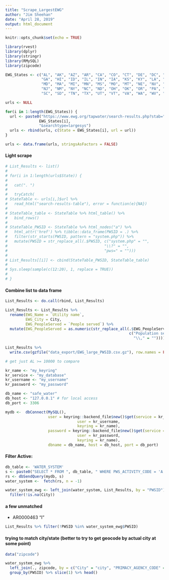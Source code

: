 ```yaml
---
title: "Scrape_LargestEWG"
author: "Jim Sheehan"
date: "April 28, 2019"
output: html_document
---
```


```r
knitr::opts_chunk$set(echo = TRUE)
```


```r
library(rvest)
library(dplyr)
library(stringr)
library(RMySQL)
library(zipcode)

```



```r

EWG_States <- c("AL", "AK", "AZ", "AR", "CA", "CO", "CT", "DE", "DC", "FL", 
                "GA", "HI", "ID", "IL", "IN", "IA", "KS", "KY", "LA", "ME", 
                "MD", "MA", "MI", "MN", "MS", "MO", "MT", "NE", "NV", "NH", 
                "NJ", "NM", "NY", "NC", "ND", "OH", "OK", "OR", "PA", "RI", 
                "SC", "SD", "TN", "TX", "UT", "VT", "VA", "WA", "WV", "WI", "WY") 

```



```r

urls <- NULL

for(i in 1:length(EWG_States)) {
  url <- paste0("https://www.ewg.org/tapwater/search-results.php?stab=", 
               EWG_States[i], 
               "&searchtype=largesys")
  urls <- rbind(urls, c(State = EWG_States[i], url = url))
}

urls <- data.frame(urls, stringsAsFactors = FALSE)


```

#### Light scrape

```r

# List_Results <- list()
# 
# for(i in 1:length(urls$State)) {
#   
#   cat(". ")
#   
#   tryCatch(
# StateTable <- urls[i,]$url %>%
#   read_html("search-results-table"), error = function(e){NA})
# 
# StateTable_table <- StateTable %>% html_table() %>% 
#   bind_rows()
# 
# StateTable_PWSID <- StateTable %>% html_nodes("a") %>% 
#   html_attr('href') %>% tibble::data_frame(PWSID = .) %>% 
#   filter(str_starts(PWSID, pattern = "system.php")) %>% 
#   mutate(PWSID = str_replace_all(.$PWSID, c("system.php" = "", 
#                                           "\\?" = "",
#                                           "pws=" = "")))
# 
# List_Results[[i]] <- cbind(StateTable_PWSID, StateTable_table)
# 
# Sys.sleep(sample(c(12:20), 1, replace = TRUE))
# 
# }

```

#### Combine list to data frame
```r

List_Results <- do.call(rbind, List_Results)

List_Results <- List_Results %>% 
  rename(EWG_Name = `Utility name`,
         EWG_City = City,
         EWG_PeopleServed = `People served`) %>% 
  mutate(EWG_PeopleServed = as.numeric(str_replace_all(.$EWG_PeopleServed,
                                                       c("Population served: " = "", 
                                                         "\\," = ""))))
  
List_Results %>% 
  write.csv(gzfile("data_export/EWG_large_PWSID.csv.gz"), row.names = FALSE)

```



<!-- gcloud auth login -->
<!-- cd C:\temp\db -->
<!-- .\cloud_sql_proxy -instances=safe-water-235819:us-east1:safe-water-db=tcp:3306 -->


```r
# get just AL >= 10000 to compare

kr_name <- "my_keyring"
kr_service <- "my_database"
kr_username <- "my_username"
kr_password <- "my_password"

db_name <- "safe_water"
db_host <- "127.0.0.1" # for local access
db_port <- 3306

mydb <-  dbConnect(MySQL(), 
                   user = keyring::backend_file$new()$get(service = kr_service,
                                user = kr_username,
                                keyring = kr_name), 
                   password = keyring::backend_file$new()$get(service = kr_service,
                                user = kr_password,
                                keyring = kr_name), 
                   dbname = db_name, host = db_host, port = db_port)

```

#### Filter Active:

```r
db_table <- 'WATER_SYSTEM'
s <- paste0("SELECT * FROM ", db_table, " WHERE PWS_ACTIVITY_CODE = 'A'")
rs <- dbSendQuery(mydb, s)
water_system <-  fetch(rs, n = -1)

```



```r

water_system_ewg <- left_join(water_system, List_Results, by = "PWSID") %>% 
  filter(!is.na(City))


```


#### a few unmatched

+ AR0000463 "I"

```r
List_Results %>% filter(!PWSID %in% water_system_ewg$PWSID)

```

#### trying to match city/state (better to try to get geocode by actual city at some point)

```r
data("zipcode")

water_system_ewg %>% 
  left_join(., zipcode, by = c("City" = "city", "PRIMACY_AGENCY_CODE" = "state")) %>% 
  group_by(PWSID) %>% slice(1) %>% head()

```



